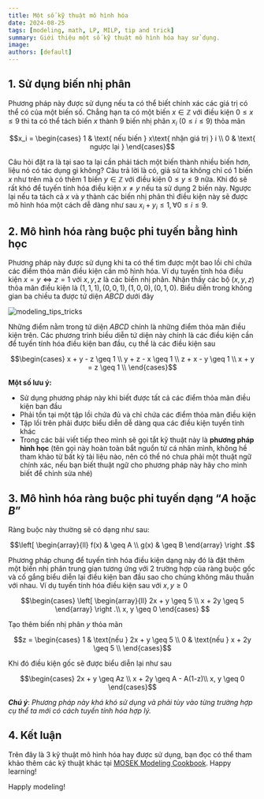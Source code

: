 ```yaml
---
title: Một số kỹ thuật mô hình hóa
date: 2024-08-25
tags: [modeling, math, LP, MILP, tip and trick]
summary: Giới thiệu một số kỹ thuật mô hình hóa hay sử dụng.
image:
authors: [default]
---
```



## 1. Sử dụng biến nhị phân

Phương pháp này được sử dụng nếu ta có thể biết chính xác các giá trị có thể có của một biến số.
Chẳng hạn ta có một biến $x \in \mathbb{Z}$ với điều kiện $0 \leq x \leq 9$ thì ta có thể tách biến
$x$ thành 9 biến nhị phân $x_i$ ($0 \leq i \leq 9$) thỏa mãn
```math
x_i = \begin{cases}
  1 & \text{ nếu biến } x\text{ nhận giá trị } i \\
  0 & \text{ ngược lại }
\end{cases}
```
Câu hỏi đặt ra là tại sao ta lại cần phải tách một biến thành nhiều biến hơn, liệu nó có tác dụng gì
không? Câu trả lời là có, giả sử ta không chỉ có 1 biến $x$ như trên mà có thêm 1 biến $y \in \mathbb{Z}$
với điều kiện $0 \leq y \leq 9$ nữa. Khi đó sẽ rất khó để tuyến tính hóa điều kiện $x \neq y$ nếu ta sử
dụng 2 biến này. Ngược lại nếu ta tách cả $x$ và $y$ thành các biến nhị phân thì điều kiện này sẽ được mô
hình hóa một cách dễ dàng như sau $x_i + y_i \leq 1, \forall 0 \leq i \leq 9$.

## 2. Mô hình hóa ràng buộc phi tuyến bằng hình học

Phương pháp này được sử dụng khi ta có thể tìm được một bao lồi chỉ chứa các điểm thỏa mãn điều kiện
cần mô hình hóa. Ví dụ tuyến tính hóa điều kiện $x = y \Leftrightarrow z = 1$ với $x, y, z$ là các biến nhị phân.
Nhận thấy các bộ $(x, y, z)$ thỏa mãn điều kiện là $(1, 1, 1), (0, 0, 1), (1, 0, 0), (0, 1, 0)$. Biểu diễn trong
không gian ba chiều ta được tứ diện $ABCD$ dưới đây

![modeling_tips_tricks](/posts/modeling_tips_tricks.png)

Những điểm nằm trong tứ diện $ABCD$ chính là những điểm thỏa mãn điều kiện trên. Các phương
trình biều diễn tứ diện này chính là các điều kiện cần để tuyến tính hóa điều kiện ban đầu,
cụ thể là các điều kiện sau
```math
\begin{cases}
  x + y - z \geq 1 \\
  y + z - x \geq 1 \\
  z + x - y \geq 1 \\
  x + y = z \geq 1 \\
\end{cases}
```

**Một số lưu ý:**
- Sử dụng phương pháp này khi biết được tất cả các điểm thỏa mãn điều kiện ban đầu
- Phải tồn tại một tập lồi chứa đủ và chỉ chứa các điểm thỏa mãn điều kiện
- Tập lồi trên phải được biểu diễn dễ dàng qua các điều kiện tuyến tính khác
- Trong các bải viết tiếp theo mình sẽ gọi tắt kỹ thuật này là **phương pháp hình học**
(tên gọi này hoàn toàn bắt nguồn từ cá nhân mình, không hề tham khảo từ bất kỳ tài liệu nào,
nên có thể nó chưa phải một thuật ngữ chính xác, nếu bạn biết thuật ngữ cho phương pháp này hãy
cho mình biết để chỉnh sửa nhé)

## 3. Mô hình hóa ràng buộc phi tuyến dạng “$A$ hoặc $B$”

Ràng buộc này thường sẽ có dạng như sau:
```math
\left[
\begin{array}{ll}
    f(x) & \geq A \\
    g(x) & \geq B
\end{array}
\right .
```

Phương pháp chung để tuyến tính hóa điều kiện dạng này đó là đặt thêm một biến nhị phân trung gian tương ứng
với 2 trường hợp của ràng buộc gốc và cố gắng biểu diễn lại điều kiện ban đầu sao cho chúng
không mâu thuẫn với nhau. Ví dụ tuyến tính hóa điều kiện sau với $x, y \geq 0$

```math
\begin{cases}
  \left[
  \begin{array}{ll}
      2x + y \geq 5 \\
      x + 2y \geq 5
  \end{array}
  \right .\\
  x, y \geq 0
\end{cases}

```
Tạo thêm biến nhị phân $y$ thỏa mãn

```math
z = \begin{cases}
  1 & \text{nếu } 2x + y \geq 5 \\
  0 & \text{nếu } x + 2y \geq 5 \\
\end{cases}
```

Khi đó điều kiện gốc sẽ được biểu diễn lại như sau
```math
\begin{cases}
  2x + y \geq Az \\
  x + 2y \geq A - A(1-z)\\
  x, y \geq 0
\end{cases}
```

***Chú ý***: *Phương pháp này khá khó sử dụng và phải tùy vào từng trường hợp cụ thể ta mới có
cách tuyến tính hóa hợp lý.*

## 4. Kết luận

Trên đây là 3 kỹ thuật mô hình hóa hay được sử dụng, bạn đọc có thể tham khảo thêm các kỹ thuật khác
tại [MOSEK Modeling Cookbook](https://docs.mosek.com/modeling-cookbook/index.html). Happy learning!

Happly modeling! <Twemoji emoji="clinking-beer-mugs" />
